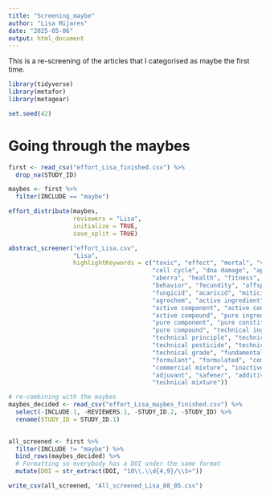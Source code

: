 ```yaml
---
title: "Screening_maybe"
author: "Lisa Mijares"
date: "2025-05-06"
output: html_document
---
```


This is a re-screening of the articles that I categorised as maybe the first time. 

```r
library(tidyverse)
library(metafor)
library(metagear)
```

```r
set.seed(42)
```

# Going through the maybes 

```r
first <- read_csv("effort_Lisa_finished.csv") %>%
  drop_na(STUDY_ID)

maybes <- first %>%
  filter(INCLUDE == "maybe")

```
```r
effort_distribute(maybes, 
                  reviewers = "Lisa",
                  initialize = TRUE,
                  save_split = TRUE)
```

```r
abstract_screener("effort_Lisa.csv",
                  "Lisa",
                  highlightKeywords = c("toxic", "effect", "mortal", "viab", "endpoint", "end point", "oxid",
                                        "cell cycle", "dna damage", "apop", "necro", "sensitiv", "growth", "surviv",
                                        "aberra", "health", "fitness", "output", "reproduct", "develop", "behaviour",
                                        "behavior", "fecundity", "offspring", "pesticid", "herbicid", "insecticid",
                                        "fungicid", "acaricid", "miticid", "nematicid", "molluscicid", "rodenticid",
                                        "agrochem", "active ingredient", "active substance", "active principle",
                                        "active component", "active constituent", "active pesticide", "active agent",
                                        "active compound", "pure ingredient", " pure substance", "pure principle",
                                        "pure component", "pure constituent", "pure pesticide", "pure agent",
                                        "pure compound", "technical ingredient", "technical substance",
                                        "technical principle", "technical component", "technical constituent",
                                        "technical pesticide", "technical agent", "technical compound",
                                        "technical grade", "fundamental substance", "co formulant", "formulation",
                                        "formulant", "formulated", "commercial form", "commercial product",
                                        "commercial mixture", "inactive ingredient", "inert ingredient",
                                        "adjuvant", "safener", "additive", "surfactant", "technical formulation",
                                        "technical mixture"))
```

```r
# re-combining with the maybes 
maybes_decided <- read_csv("effort_Lisa_maybes_finished.csv") %>%
  select(-INCLUDE.1, -REVIEWERS.1, -STUDY_ID.2, -STUDY_ID) %>%
  rename(STUDY_ID = STUDY_ID.1)
  

all_screened <- first %>%
  filter(INCLUDE != "maybe") %>%
  bind_rows(maybes_decided) %>%
  # Formatting so everybody has a DOI under the same format 
  mutate(DOI = str_extract(DOI, "10\\.\\d{4,9}/\\S+"))

write_csv(all_screened, "All_screened_Lisa_08_05.csv")
  
```


